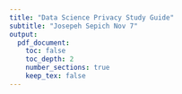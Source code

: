 ```yaml
---
title: "Data Science Privacy Study Guide"
subtitle: "Josepeh Sepich Nov 7"
output:
  pdf_document:
    toc: false
    toc_depth: 2
    number_sections: true
    keep_tex: false
---
```









































